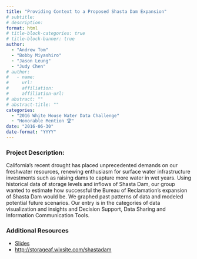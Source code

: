 ```yaml
---
title: "Providing Context to a Proposed Shasta Dam Expansion"
# subtitle: 
# description: 
format: html
# title-block-categories: true
# title-block-banner: true
author: 
  - "Andrew Tom"
  - "Bobby Miyashiro"
  - "Jason Leung"
  - "Judy Chen"
# author:
#   - name: 
#     url: 
#     affiliation: 
#     affiliation-url:
# abstract: ""
# abstract-title: ""
categories: 
  - "2016 White House Water Data Challenge"
  - "Honorable Mention 🏆"
date: "2016-06-30"
date-format: "YYYY"
---
```


<!-- COMMENT
## params_NOTUSED-proj_title

#### Year: params_NOTUSED-year

#### Topics: params_NOTUSED-topics

#### Awards: params_NOTUSED-awards

#### Team Members: params_NOTUSED-team_members
UNCOMMENT -->

### Project Description:

California’s recent drought has placed unprecedented demands on our freshwater resources, renewing enthusiasm for surface water infrastructure investments such as raising dams to capture more water in wet years. Using historical data of storage levels and inflows of Shasta Dam, our group wanted to estimate how successful the Bureau of Reclamation’s expansion of Shasta Dam would be. We graphed past patterns of data and modeled potential future scenarios. Our entry is in the categories of data visualization and insights and Decision Support, Data Sharing and Information Communication Tools.

### Additional Resources

- [Slides](https://drive.google.com/file/d/0B5n4IeHrVBinaWRleWZ1QVJRZ0k/view?resourcekey=0-eZCjxx_PJjVAxJ_nnHIdXA)
- <http://storageaf.wixsite.com/shastadam>
